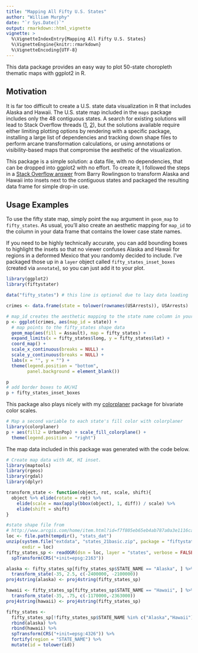 ```yaml
---
title: "Mapping All Fifty U.S. States"
author: "William Murphy"
date: "`r Sys.Date()`"
output: rmarkdown::html_vignette
vignette: >
  %\VignetteIndexEntry{Mapping All Fifty U.S. States}
  %\VignetteEngine{knitr::rmarkdown}
  %\VignetteEncoding{UTF-8}
---
```


This data package provides an easy way to plot 50-state choropleth thematic maps
with ggplot2 in R. 

## Motivation

It is far too difficult to create a U.S. state data visualization in R that
includes Alaska and Hawaii. The U.S. state map included in the `maps` package
includes only the 48 contiguous states. A search for existing
solutions will lead to Stack Overflow threads 
([1](http://stackoverflow.com/questions/13757771/),
[2](http://stackoverflow.com/questions/25530358/)), but the solutions available
require either limiting plotting options by rendering with a specific package,
installing
a large list of dependencies and tracking down shape files to perform 
arcane transformation calculations, 
or using
annotations or visibility-based maps that compromise the aesthetic of the
visualization.

This package is a simple solution: a data file, with no dependencies, that can
be dropped into ggplot2 with no effort. To create it, 
I followed the steps in a 
[Stack Overflow answer](http://stackoverflow.com/a/13767984) 
from Barry Rowlingson to 
transform Alaska and Hawaii into insets next to the contiguous states and
packaged the resulting data frame for simple drop-in use. 

## Usage Examples

To use the fifty state map, simply point the `map` argument in `geom_map`
to `fifty_states`. As usual, you'll also create an aesthetic mapping for 
`map_id` to the column in your data frame that contains the lower
case state names.

If you need to be highly technically accurate, you can add bounding boxes to 
highlight the insets so that no viewer confuses Alaska and Hawaii for regions in
a deformed Mexico that you randomly decided to include. 
I've packaged those up in a `layer`
object called `fifty_states_inset_boxes` (created via `annotate`), so you can 
just add it to your plot. 

```r
library(ggplot2)
library(fiftystater)

data("fifty_states") # this line is optional due to lazy data loading

crimes <- data.frame(state = tolower(rownames(USArrests)), USArrests)

# map_id creates the aesthetic mapping to the state name column in your data
p <- ggplot(crimes, aes(map_id = state)) + 
  # map points to the fifty_states shape data
  geom_map(aes(fill = Assault), map = fifty_states) + 
  expand_limits(x = fifty_states$long, y = fifty_states$lat) +
  coord_map() +
  scale_x_continuous(breaks = NULL) + 
  scale_y_continuous(breaks = NULL) +
  labs(x = "", y = "") +
  theme(legend.position = "bottom", 
        panel.background = element_blank())

p
# add border boxes to AK/HI
p + fifty_states_inset_boxes 
```

This package also plays nicely with my
[colorplaner](https://cran.r-project.org/package=colorplaner)
package for bivariate color scales.

```r
# Map a second variable to each state's fill color with colorplaner
library(colorplaner)
p + aes(fill2 = UrbanPop) + scale_fill_colorplane() +
  theme(legend.position = "right")
```

The map data included in this package was generated with the code below.  

```r
# Create map data with AK, HI inset.
library(maptools)
library(rgeos)
library(rgdal)
library(dplyr)

transform_state <- function(object, rot, scale, shift){
  object %>% elide(rotate = rot) %>%
    elide(scale = max(apply(bbox(object), 1, diff)) / scale) %>%
    elide(shift = shift)
}

#state shape file from
# http://www.arcgis.com/home/item.html?id=f7f805eb65eb4ab787a0a3e1116ca7e5
loc <- file.path(tempdir(), "stats_dat")
unzip(system.file("extdata", "states_21basic.zip", package = "fiftystater"),
      exdir = loc)
fifty_states_sp <- readOGR(dsn = loc, layer = "states", verbose = FALSE) %>%
  spTransform(CRS("+init=epsg:2163"))

alaska <- fifty_states_sp[fifty_states_sp$STATE_NAME == "Alaska", ] %>%
  transform_state(-35, 2.5, c(-2400000, -2100000))
proj4string(alaska) <- proj4string(fifty_states_sp)

hawaii <- fifty_states_sp[fifty_states_sp$STATE_NAME == "Hawaii", ] %>%
  transform_state(-35, .75, c(-1170000,-2363000))
proj4string(hawaii) <- proj4string(fifty_states_sp)

fifty_states <-
  fifty_states_sp[!fifty_states_sp$STATE_NAME %in% c("Alaska","Hawaii"), ] %>%
  rbind(alaska) %>%
  rbind(hawaii) %>%
  spTransform(CRS("+init=epsg:4326")) %>%
  fortify(region = "STATE_NAME") %>%
  mutate(id = tolower(id))
```
